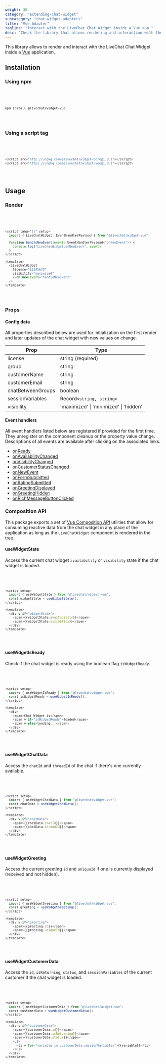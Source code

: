```yaml
---
weight: 30
category: "extending-chat-widget"
subcategory: "chat-widget-adapters"
title: "Vue Adapter"
tagline: "Interact with the LiveChat Chat Widget inside a Vue app."
desc: "Check the library that allows rendering and interaction with the LiveChat Chat Widget inside a Vue application."
---
```


This library allows to render and interact with the LiveChat Chat Widget inside a [Vue](https://vuejs.org/) application.

## Installation

### Using npm

<Code>
<CodeSample path={'VUE ADAPTER USING NPM'}>

```bash
npm install @livechat/widget-vue
```

</CodeSample>
</Code>

### Using a script tag

<Code>
<CodeSample path={'VUE ADAPTER USING SCRIPT TAG'}>

```js
<script src="http://unpkg.com/@livechat/widget-core@1.0.1"></script>
<script src="https://unpkg.com/@livechat/widget-vue@1.0.1"></script>
```

</CodeSample>
</Code>

## Usage

### Render

<Code>
<CodeSample path={'RENDER'}>

```js
<script lang="ts" setup>
  import { LiveChatWidget, EventHandlerPayload } from "@livechat/widget-vue";

  function handleNewEvent(event: EventHandlerPayload<"onNewEvent">) {
    console.log("LiveChatWidget.onNewEvent", event);
  }
</script>

<template>
  <LiveChatWidget
    license="12345678"
    visibility="maximized"
    v-on:new-event="handleNewEvent"
  />
</template>
```

</CodeSample>
</Code>

### Props

#### Config data

All properties described below are used for initialization on the first render and later updates of the chat widget with new values on change.

| Prop              | Type                                   |
| ----------------- | -------------------------------------- |
| license           | string (required)                      |
| group             | string                                 |
| customerName      | string                                 |
| customerEmail     | string                                 |
| chatBetweenGroups | boolean                                |
| sessionVariables  | Record```<string, string>```           |
| visibility        | 'maximized' \| 'minimized' \| 'hidden' |

#### Event handlers

All event handlers listed below are registered if provided for the first time. They unregister on the component cleanup or the property value change. Descriptions of all events are available after clicking on the associated links.

- [onReady](https://platform.text.com/docs/extending-chat-widget/javascript-api#on-ready)
- [onAvailabilityChanged](https://platform.text.com/docs/extending-chat-widget/javascript-api#on-availability-changed)
- [onVisibilityChanged](https://platform.text.com/docs/extending-chat-widget/javascript-api#on-visibility-changed)
- [onCustomerStatusChanged](https://platform.text.com/docs/extending-chat-widget/javascript-api#on-customer-status-changed)
- [onNewEvent](https://platform.text.com/docs/extending-chat-widget/javascript-api#on-new-event)
- [onFormSubmitted](https://platform.text.com/docs/extending-chat-widget/javascript-api#on-form-submitted)
- [onRatingSubmitted](https://platform.text.com/docs/extending-chat-widget/javascript-api#on-rating-submitted)
- [onGreetingDisplayed](https://platform.text.com/docs/extending-chat-widget/javascript-api#on-greeting-displayed)
- [onGreetingHidden](https://platform.text.com/docs/extending-chat-widget/javascript-api#on-greeting-hidden)
- [onRichMessageButtonClicked](https://platform.text.com/docs/extending-chat-widget/javascript-api#on-rich-message-button-clicked)

### Composition API

This package exports a set of [Vue Composition API](https://v3.vuejs.org/api/composition-api.html#composition-api) utilities that allow for consuming reactive data from the chat widget in any place of the application as long as the `LiveChatWidget` component is rendered in the tree.

#### useWidgetState

Access the current chat widget `availability` or `visibility` state if the chat widget is loaded.

<Code>
<CodeSample path={'USE WIDGET STATE'}>

```js
<script setup>
  import { useWidgetState } from "@livechat/widget-vue";
  const widgetState = useWidgetState();
</script>

<template>
  <div v-if="widgetState">
    <span>{{widgetState.availability}}</span>
    <span>{{widgetState.visibility}}</span>
  </div>
</template>
```

</CodeSample>
</Code>

#### useWidgetIsReady

Check if the chat widget is ready using the boolean flag `isWidgetReady`.

<Code>
<CodeSample path={'USE WIDGET IS READY'}>

```js
<script setup>
  import { useWidgetIsReady } from "@livechat/widget-vue";
  const isWidgetReady = useWidgetIsReady();
</script>

<template>
  <div>
    <span>Chat Widget is</span>
    <span v-if="isWidgetReady">loaded</span>
    <span v-else>loading...</span>
  </div>
</template>
```

</CodeSample>
</Code>

#### useWidgetChatData

Access the `chatId` and `threadId` of the chat if there's one currently available.

<Code>
<CodeSample path={'USE WIDGET CHAT DATA'}>

```js
<script setup>
  import { useWidgetChatData } from "@livechat/widget-vue";
  const chatData = useWidgetChatData();
</script>

<template>
  <div v-if="chatData">
    <span>{{chatData.chatId}}</span>
    <span>{{chatData.threadId}}</span>
  </div>
</template>
```

</CodeSample>
</Code>

#### useWidgetGreeting

Access the current greeting `id` and `uniqueId` if one is currently displayed (received and not hidden).

<Code>
<CodeSample path={'USE WIDGET GREETING'}>

```js
<script setup>
  import { useWidgetGreeting } from "@livechat/widget-vue";
  const greeting = useWidgetGreeting();
</script>

<template>
  <div v-if="greeting">
    <span>{{greeting.id}}</span>
    <span>{{greeting.uniqueId}}</span>
  </div>
</template>
```

</CodeSample>
</Code>

#### useWidgetCustomerData

Access the `id`, `isReturning`, `status`, and `sessionVariables` of the current customer if the chat widget is loaded.

<Code>
<CodeSample path={'USE WIDGET CUSTOMER DATA'}>

```js
<script setup>
  import { useWidgetCustomerData } from "@livechat/widget-vue";
  const customerData = useWidgetCustomerData();
</script>

<template>
  <div v-if="customerData">
    <span>{{customerData.id}}</span>
    <span>{{customerData.isReturning}}</span>
    <span>{{customerData.status}}</span>
    <ul>
      <li v-for="variable in customerData.sessionVariables">{{variable}}</li>
    </ul>
  </div>
</template>
```

</CodeSample>
</Code>
